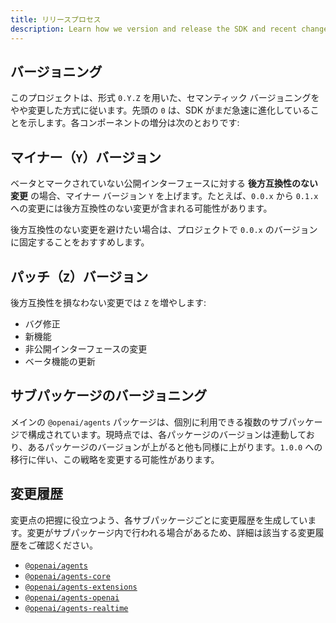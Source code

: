 ```yaml
---
title: リリースプロセス
description: Learn how we version and release the SDK and recent changes.
---
```


## バージョニング

このプロジェクトは、形式 `0.Y.Z` を用いた、セマンティック バージョニングをやや変更した方式に従います。先頭の `0` は、SDK がまだ急速に進化していることを示します。各コンポーネントの増分は次のとおりです:

## マイナー（`Y`）バージョン

ベータとマークされていない公開インターフェースに対する **後方互換性のない変更** の場合、マイナー バージョン `Y` を上げます。たとえば、`0.0.x` から `0.1.x` への変更には後方互換性のない変更が含まれる可能性があります。

後方互換性のない変更を避けたい場合は、プロジェクトで `0.0.x` のバージョンに固定することをおすすめします。

## パッチ（`Z`）バージョン

後方互換性を損なわない変更では `Z` を増やします:

- バグ修正
- 新機能
- 非公開インターフェースの変更
- ベータ機能の更新

## サブパッケージのバージョニング

メインの `@openai/agents` パッケージは、個別に利用できる複数のサブパッケージで構成されています。現時点では、各パッケージのバージョンは連動しており、あるパッケージのバージョンが上がると他も同様に上がります。`1.0.0` への移行に伴い、この戦略を変更する可能性があります。

## 変更履歴

変更点の把握に役立つよう、各サブパッケージごとに変更履歴を生成しています。変更がサブパッケージ内で行われる場合があるため、詳細は該当する変更履歴をご確認ください。

- [`@openai/agents`](https://github.com/openai/openai-agents-js/blob/main/packages/agents/CHANGELOG.md)
- [`@openai/agents-core`](https://github.com/openai/openai-agents-js/blob/main/packages/agents-core/CHANGELOG.md)
- [`@openai/agents-extensions`](https://github.com/openai/openai-agents-js/blob/main/packages/agents-extensions/CHANGELOG.md)
- [`@openai/agents-openai`](https://github.com/openai/openai-agents-js/blob/main/packages/agents-openai/CHANGELOG.md)
- [`@openai/agents-realtime`](https://github.com/openai/openai-agents-js/blob/main/packages/agents-realtime/CHANGELOG.md)
